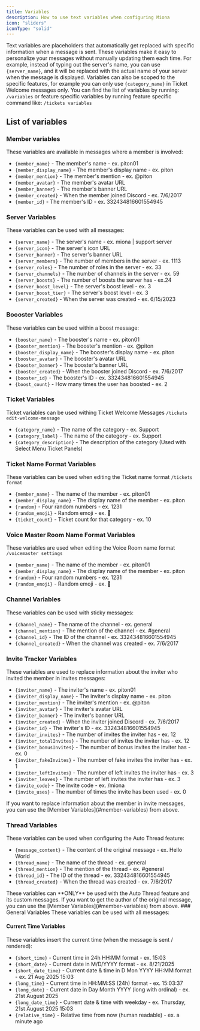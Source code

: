 ```yaml
---
title: Variables
description: How to use text variables when configuring Miona
icon: "sliders"
iconType: "solid"
---
```


Text variables are placeholders that automatically get replaced with specific information when a message is sent. These variables make it easy to personalize your messages without manually updating them each time. For example, instead of typing out the server's name, you can use `{server_name}`, and it will be replaced with the actual name of your server when the message is displayed.
Variables can also be scoped to the specific features, for example you can only use `{category_name}` in Ticket Welcome messages only.
You can find the list of variables by running:
```/variables```
or feature specific variables by running feature specific command like:
```/tickets variables```

## List of variables
### Member variables
These variables are available in messages where a member is involved:
- `{member_name}` - The member's name - ex. piton01
- `{member_display_name}` - The member's display name - ex. piton
- `{member_mention}` - The member's mention - ex. @piton
- `{member_avatar}` - The member's avatar URL
- `{member_banner}` - The member's banner URL
- `{member_created}` - When the member joined Discord - ex. 7/6/2017
- `{member_id}` - The member's ID - ex. 332434816601554945
### Server Variables
These variables can be used with all messages:
- `{server_name}` - The server's name - ex. miona | support server
- `{server_icon}` - The server's icon URL
- `{server_banner}` - The server's banner URL
- `{server_members}` - The number of members in the server - ex. 1113
- `{server_roles}` - The number of roles in the server - ex. 33
- `{server_channels}` - The number of channels in the server - ex. 59
- `{server_boosts}` - The number of boosts the server has - ex.24
- `{server_boost_level}` - The server's boost level - ex. 3
- `{server_boost_tier}` - The server's boost level - ex. 3
- `{server_created}` - When the server was created - ex. 6/15/2023
### Boooster Variables
These variables can be used within a boost message:
- `{booster_name}` - The booster's name - ex. piton01
- `{booster_mention}` - The booster's mention - ex. @piton
- `{booster_display_name}` - The booster's display name - ex. piton
- `{booster_avatar}` - The booster's avatar URL
- `{booster_banner}` - The booster's banner URL
- `{booster_created}` - When the booster joined Discord - ex. 7/6/2017
- `{booster_id}` - The booster's ID - ex. 332434816601554945
- `{boost_count}` - How many times the user has boosted - ex. 2
### Ticket Variables
Ticket variables can be used withing Ticket Welcome Messages `/tickets edit-welcome-message`
- `{category_name}` - The name of the category - ex. Support
- `{category_label}` - The name of the category - ex. Support
- `{category_description}` - The description of the category (Used with Select Menu Ticket Panels)
### Ticket Name Format Variables
These variables can be used when editing the Ticket name format `/tickets format`
- `{member_name}` - The name of the member - ex. piton01
- `{member_display_name}` - The display name of the member - ex. piton
- `{random}` - Four random numbers - ex. 1231
- `{random_emoji}` - Random emoji - ex. 🎉
- `{ticket_count}` - Ticket count for that category - ex. 10
### Voice Master Room Name Format Variables
These variables are used when editing the Voice Room name format `/voicemaster settings`
- `{member_name}` - The name of the member - ex. piton01
- `{member_display_name}` - The display name of the member - ex. piton
- `{random}` - Four random numbers - ex. 1231
- `{random_emoji}` - Random emoji - ex. 🎉
### Channel Variables
These variables can be used with sticky messages:
- `{channel_name}` - The name of the channel - ex. general
- `{channel_mention}` - The mention of the channel - ex. #general
- `{channel_id}` - The ID of the channel - ex. 332434816601554945
- `{channel_created}` - When the channel was created - ex. 7/6/2017
### Invite Tracker Variables
These variables are used to replace information about the inviter who invited the member in invites messages:
- `{inviter_name}` - The inviter's name - ex. piton01
- `{inviter_display_name}` - The inviter's display name - ex. piton
- `{inviter_mention}` - The inviter's mention - ex. @piton
- `{inviter_avatar}` - The inviter's avatar URL
- `{inviter_banner}` - The inviter's banner URL
- `{inviter_created}` - When the inviter joined Discord - ex. 7/6/2017
- `{inviter_id}` - The inviter's ID - ex. 332434816601554945
- `{inviter_invites}` - The number of invites the inviter has - ex. 12
- `{inviter_totalInvites}` - The number of invites the inviter has - ex. 12
- `{inviter_bonusInvites}` - The number of bonus invites the inviter has - ex. 0
- `{inviter_fakeInvites}` - The number of fake invites the inviter has - ex. 1
- `{inviter_leftInvites}` - The number of left invites the inviter has - ex. 3
- `{inviter_leaves}` - The number of left invites the inviter has - ex. 3
- `{invite_code}` - The invite code - ex. /miona
- `{invite_uses}` - The number of times the invite has been used - ex. 0
<Note>
If you want to replace information about the member in invite messages, you can use the [Member Variables](#member-variables) from above.
</Note>

### Thread Variables
These variables can be used when configuring the Auto Thread feature:
- `{message_content}` - The content of the original message - ex. Hello World
- `{thread_name}` - The name of the thread - ex. general
- `{thread_mention}` - The mention of the thread - ex. #general
- `{thread_id}` - The ID of the thread - ex. 332434816601554945
- `{thread_created}` - When the thread was created - ex. 7/6/2017
<Warning>
These variables can **ONLY** be used with the Auto Thread feature and its custom messages.
</Warning>
<Note>
If you want to get the author of the original message, you can use the [Member Variables](#member-variables) from above.
</Note>
### General Variables
These variables can be used with all messages:

#### Current Time Variables
These variables insert the current time (when the message is sent / rendered):

- `{short_time}` - Current time in 24h HH:MM format - ex. 15:03
- `{short_date}` - Current date in M/D/YYYY format - ex. 8/21/2025
- `{short_date_time}` - Current date & time in D Mon YYYY HH:MM format - ex. 21 Aug 2025 15:03
- `{long_time}` - Current time in HH:MM:SS (24h) format - ex. 15:03:37
- `{long_date}` - Current date in Day Month YYYY (long with ordinal) - ex. 21st August 2025
- `{long_date_time}` - Current date & time with weekday - ex. Thursday, 21st August 2025 15:03
- `{relative_time}` - Relative time from now (human readable) - ex. a minute ago


